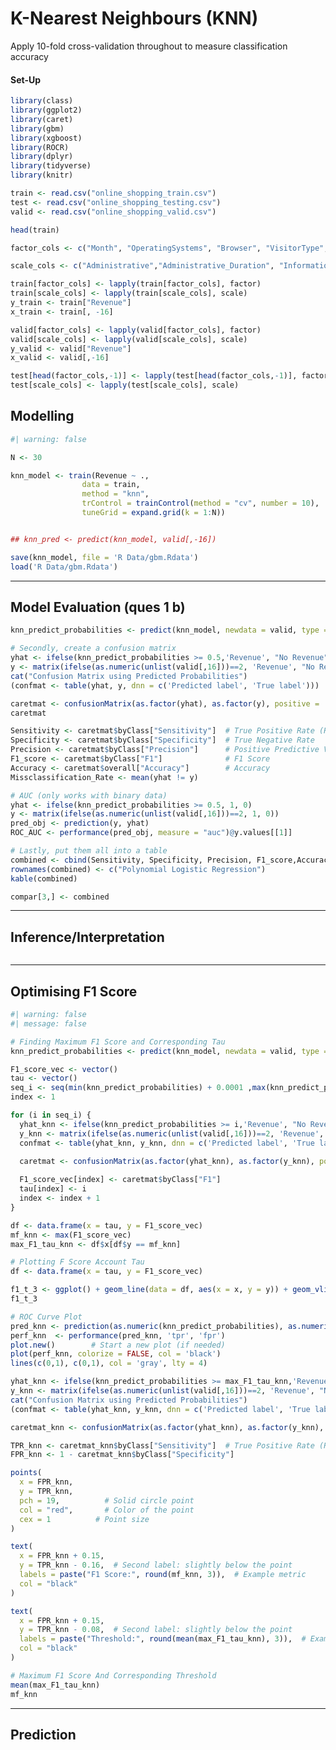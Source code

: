 # K-Nearest Neighbours (KNN)

Apply 10-fold cross-validation throughout to measure classification accuracy

#### Set-Up

```r
library(class)
library(ggplot2)
library(caret)
library(gbm)
library(xgboost)
library(ROCR)
library(dplyr)
library(tidyverse)
library(knitr)

train <- read.csv("online_shopping_train.csv")
test <- read.csv("online_shopping_testing.csv")
valid <- read.csv("online_shopping_valid.csv")

head(train)

factor_cols <- c("Month", "OperatingSystems", "Browser", "VisitorType", "Weekend", "Revenue")

scale_cols <- c("Administrative","Administrative_Duration", "Informational", "Informational_Duration","ProductRelated","SpecialDay", "ProductRelated_Duration","BounceRates", "ExitRates", "PageValues")

train[factor_cols] <- lapply(train[factor_cols], factor)
train[scale_cols] <- lapply(train[scale_cols], scale)
y_train <- train["Revenue"]
x_train <- train[, -16]

valid[factor_cols] <- lapply(valid[factor_cols], factor)
valid[scale_cols] <- lapply(valid[scale_cols], scale)
y_valid <- valid["Revenue"]
x_valid <- valid[,-16]

test[head(factor_cols,-1)] <- lapply(test[head(factor_cols,-1)], factor)
test[scale_cols] <- lapply(test[scale_cols], scale)
```

## Modelling

```r
#| warning: false

N <- 30

knn_model <- train(Revenue ~ ., 
                data = train,
                method = "knn",
                trControl = trainControl(method = "cv", number = 10),
                tuneGrid = expand.grid(k = 1:N))


## knn_pred <- predict(knn_model, valid[,-16])

save(knn_model, file = 'R Data/gbm.Rdata')
load('R Data/gbm.Rdata')

```

------------------------------------------------------------------------

\newpage

## Model Evaluation (ques 1 b)
```r
knn_predict_probabilities <- predict(knn_model, newdata = valid, type = "prob")[, "1"]

# Secondly, create a confusion matrix
yhat <- ifelse(knn_predict_probabilities >= 0.5,'Revenue', "No Revenue")
y <- matrix(ifelse(as.numeric(unlist(valid[,16]))==2, 'Revenue', "No Revenue"))
cat("Confusion Matrix using Predicted Probabilities")
(confmat <- table(yhat, y, dnn = c('Predicted label', 'True label')))

caretmat <- confusionMatrix(as.factor(yhat), as.factor(y), positive = 'Revenue')
caretmat 

Sensitivity <- caretmat$byClass["Sensitivity"]  # True Positive Rate (Recall)
Specificity <- caretmat$byClass["Specificity"]  # True Negative Rate
Precision <- caretmat$byClass["Precision"]      # Positive Predictive Value
F1_score <- caretmat$byClass["F1"]              # F1 Score
Accuracy <- caretmat$overall["Accuracy"]        # Accuracy
Missclassification_Rate <- mean(yhat != y)

# AUC (only works with binary data)
yhat <- ifelse(knn_predict_probabilities >= 0.5, 1, 0)
y <- matrix(ifelse(as.numeric(unlist(valid[,16]))==2, 1, 0))
pred_obj <- prediction(y, yhat)
ROC_AUC <- performance(pred_obj, measure = "auc")@y.values[[1]]

# Lastly, put them all into a table
combined <- cbind(Sensitivity, Specificity, Precision, F1_score,Accuracy, Missclassification_Rate, ROC_AUC)
rownames(combined) <- c("Polynomial Logistic Regression")
kable(combined)

compar[3,] <- combined
```

------------------------------------------------------------------------


\newpage

## Inference/Interpretation

```r

```

------------------------------------------------------------------------

\newpage

## Optimising F1 Score

```r
#| warning: false
#| message: false

# Finding Maximum F1 Score and Corresponding Tau
knn_predict_probabilities <- predict(knn_model, newdata = valid, type = "prob")[, "1"]

F1_score_vec <- vector()
tau <- vector()
seq_i <- seq(min(knn_predict_probabilities) + 0.0001 ,max(knn_predict_probabilities) - 0.0001,length = 1000)
index <- 1

for (i in seq_i) {
  yhat_knn <- ifelse(knn_predict_probabilities >= i,'Revenue', "No Revenue")
  y_knn <- matrix(ifelse(as.numeric(unlist(valid[,16]))==2, 'Revenue', "No Revenue"))
  confmat <- table(yhat_knn, y_knn, dnn = c('Predicted label', 'True label'))

  caretmat <- confusionMatrix(as.factor(yhat_knn), as.factor(y_knn), positive = 'Revenue')
   
  F1_score_vec[index] <- caretmat$byClass["F1"]
  tau[index] <- i
  index <- index + 1
}

df <- data.frame(x = tau, y = F1_score_vec)
mf_knn <- max(F1_score_vec)
max_F1_tau_knn <- df$x[df$y == mf_knn]

# Plotting F Score Account Tau
df <- data.frame(x = tau, y = F1_score_vec)

f1_t_3 <- ggplot() + geom_line(data = df, aes(x = x, y = y)) + geom_vline(xintercept = mean(max_F1_tau_knn), color = "red", linetype = "dashed") + theme_minimal() + labs(x = "Tau", y = "F1 Score", title = "F1 Score Against Different Desician Rule Thresholds (Tau) for a KNN Model")
f1_t_3

# ROC Curve Plot
pred_knn <- prediction(as.numeric(knn_predict_probabilities), as.numeric(valid[,16]))
perf_knn  <- performance(pred_knn, 'tpr', 'fpr')
plot.new()        # Start a new plot (if needed)
plot(perf_knn, colorize = FALSE, col = 'black')
lines(c(0,1), c(0,1), col = 'gray', lty = 4)

yhat_knn <- ifelse(knn_predict_probabilities >= max_F1_tau_knn,'Revenue', "No Revenue")
y_knn <- matrix(ifelse(as.numeric(unlist(valid[,16]))==2, 'Revenue', "No Revenue"))
cat("Confusion Matrix using Predicted Probabilities")
(confmat <- table(yhat_knn, y_knn, dnn = c('Predicted label', 'True label')))

caretmat_knn <- confusionMatrix(as.factor(yhat_knn), as.factor(y_knn), positive = 'Revenue')

TPR_knn <- caretmat_knn$byClass["Sensitivity"]  # True Positive Rate (Recall)
FPR_knn <- 1 - caretmat_knn$byClass["Specificity"]

points(
  x = FPR_knn, 
  y = TPR_knn,
  pch = 19,          # Solid circle point
  col = "red",       # Color of the point
  cex = 1          # Point size
)

text(
  x = FPR_knn + 0.15,
  y = TPR_knn - 0.16,  # Second label: slightly below the point
  labels = paste("F1 Score:", round(mf_knn, 3)),  # Example metric
  col = "black"
)

text(
  x = FPR_knn + 0.15,
  y = TPR_knn - 0.08,  # Second label: slightly below the point
  labels = paste("Threshold:", round(mean(max_F1_tau_knn), 3)),  # Example metric
  col = "black"
)

# Maximum F1 Score And Corresponding Threshold
mean(max_F1_tau_knn)
mf_knn


```
------------------------------------------------------------------------

\newpage

## Prediction

```r

```

